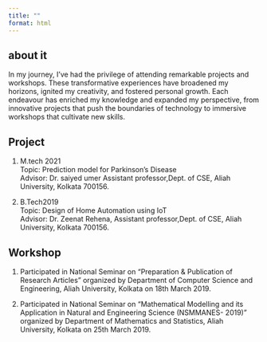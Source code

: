 ```yaml
---
title: ""
format: html
---
```

## about it  
In my journey, I've had the privilege of attending remarkable projects and workshops. These transformative experiences have broadened my horizons, ignited my creativity, and fostered personal growth. Each endeavour has enriched my knowledge and expanded my perspective, from innovative projects that push the boundaries of technology to immersive workshops that cultivate new skills.
  
## Project
1.  M.tech 2021  
    Topic: Prediction model for Parkinson's Disease  
    Advisor: Dr. saiyed umer Assistant professor,Dept. of CSE,
     Aliah University, Kolkata 700156.

2.  B.Tech2019  
    Topic: Design of Home Automation using IoT  
    Advisor: Dr. Zeenat Rehena, Assistant professor,Dept.
    of CSE, Aliah University, Kolkata 700156.

## Workshop
1.  Participated in National Seminar on “Preparation & Publication of
    Research Articles” organized by Department of Computer Science and
    Engineering, Aliah University, Kolkata on 18th March 2019.



2.  Participated in National Seminar on “Mathematical Modelling and its
    Application in Natural and Engineering Science (NSMMANES-
    2019)” organized by Department of Mathematics and Statistics, Aliah
    University, Kolkata on 25th March 2019.